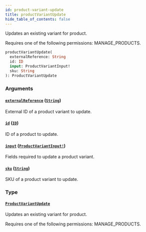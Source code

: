 ```yaml
---
id: product-variant-update
title: productVariantUpdate
hide_table_of_contents: false
---
```


Updates an existing variant for product.

Requires one of the following permissions: MANAGE_PRODUCTS.

```graphql
productVariantUpdate(
  externalReference: String
  id: ID
  input: ProductVariantInput!
  sku: String
): ProductVariantUpdate
```

### Arguments

#### [`externalReference`](#) ([`String`](../../../developer/api-reference/scalars/string))

External ID of a product variant to update.

#### [`id`](#) ([`ID`](../../../developer/api-reference/scalars/id))

ID of a product to update.

#### [`input`](#) ([`ProductVariantInput!`](../../../developer/api-reference/inputs/product-variant-input))

Fields required to update a product variant.

#### [`sku`](#) ([`String`](../../../developer/api-reference/scalars/string))

SKU of a product variant to update.

### Type

#### [`ProductVariantUpdate`](../../../developer/api-reference/objects/product-variant-update)

Updates an existing variant for product.

Requires one of the following permissions: MANAGE_PRODUCTS.
